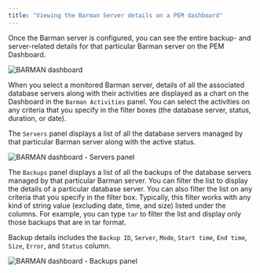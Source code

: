 ```yaml
---
title: "Viewing the Barman Server details on a PEM dashboard"
---
```


Once the Barman server is configured, you can see the entire backup- and server-related details for that particular Barman server on the PEM Dashboard.

![BARMAN dashboard](../../images/barman_dashboard.png)

When you select a monitored Barman server, details of all the associated database servers along with their activities are displayed as a chart on the Dashboard in the `Barman Activities` panel. You can select the activities on any criteria that you specify in the filter boxes (the database server, status, duration, or date).

The `Servers` panel displays a list of all the database servers managed by that particular Barman server along with the active status.

![BARMAN dashboard - Servers panel](../../images/barman_dashboard_servers.png)

The `Backups` panel displays a list of all the backups of the database servers managed by that particular Barman server. You can filter the list to display the details of a particular database server. You can also filter the list on any criteria that you specify in the filter box.  Typically, this filter works with any kind of string value (excluding date, time, and size) listed under the columns. For example, you can type `tar` to filter the list and display only those backups that are in tar format.

Backup details includes the  `Backup ID`, `Server`, `Mode`, `Start time`, `End time`, `Size`, `Error`, and `Status` column.

![BARMAN dashboard - Backups panel](../../images/barman_dashboard_backups.png)
